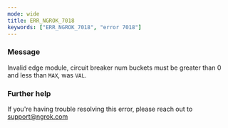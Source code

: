 ```yaml
---
mode: wide
title: ERR_NGROK_7018
keywords: ["ERR_NGROK_7018", "error 7018"]
---
```


### Message

Invalid edge module, circuit breaker num buckets must be greater than 0 and less than `MAX`, was `VAL`.

### Further help

If you're having trouble resolving this error, please reach out to [support@ngrok.com](mailto:support@ngrok.com?subject=Help%20with%20ERR_NGROK_7018)
